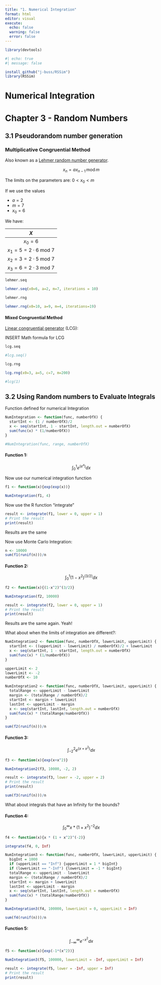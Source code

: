 ```yaml
---
title: "1. Numerical Integration"
format: html
editor: visual
execute:
  echo: false
  warning: false
  error: false
---
```


```r
library(devtools)
```

```r
#| echo: true
#| message: false

install_github("j-buss/RSSim")
library(RSSim)
```

# Numerical Integration

# Chapter 3 - Random Numbers

## 3.1 Pseudorandom number generation

### Multiplicative Congruential Method

Also known as a [Lehmer random number generator](https://en.wikipedia.org/wiki/Lehmer_random_number_generator).

$$
x_n = a x_{n-1} \,\text{mod}\, m
$$

The limits on the parameters are: $0 < x_0 <m$

If we use the values

-   $a = 2$
-   $m = 7$
-   $x_0 = 6$

We have:

|                $X$                 |
|:----------------------------------:|
|              $x_0=6$               |
| $x_1=5=2 \cdot 6 \;\text{mod}\; 7$ |
| $x_2=3=2 \cdot 5 \;\text{mod}\; 7$ |
| $x_3=6=2 \cdot 3 \;\text{mod}\; 7$ |

```r
lehmer.seq
```

```r
lehmer.seq(x0=6, a=2, m=7, iterations = 10)
```

```r
lehmer.rng
```

```r
lehmer.rng(x0=10, a=9, m=4, iterations=19)
```

#### Mixed Congruential Method

[Linear congruential generator](https://en.wikipedia.org/wiki/Linear_congruential_generator) (LCG):

::: callout-note
INSERT Math formula for LCG
:::

```r
lcg.seq
```

```r
#lcg.seq()
```

```r
lcg.rng
```

```r
lcg.rng(x0=3, a=5, c=7, m=200)
```

```r
#lcg(1)
```

## 3.2 Using Random numbers to Evaluate Integrals

Function defined for numerical Integration

```r
NumIntegration <- function(func, numberOfX) {
  startInt <- (1 / numberOfX)/2
  x <- seq(startInt, 1 - startInt, length.out = numberOfX)
  sum(func(x) * (1/numberOfX))
}
```

```r
#NumIntegration(func, range, numberOfX)
```

#### Function 1: 

$$
\int_0^1 e^{(e^x)} dx
$$

Now use our numerical integration function

```r
f1 <- function(x){exp(exp(x))}
```

```r
NumIntegration(f1, 4)

```

Now use the R function "integrate"

```r
result <- integrate(f1, lower = 0, upper = 1)
# Print the result
print(result)
```

Results are the same

Now use Monte Carlo Integration:

```r
n <- 10000
sum(f1(runif(n)))/n
```


#### Function 2:

$$
\int_0^1 (1-x^2)^{(3/2)} dx
$$

```r
f2 <- function(x){(1-x^2)^(3/2)}
```

```r
NumIntegration(f2, 10000)
```

```r
result <- integrate(f2, lower = 0, upper = 1)
# Print the result
print(result)
```

Results are the same again. Yeah!

What about when the limits of integration are different?:

```r
NumIntegration2 <- function(func, numberOfX, lowerLimit, upperLimit) {
  startInt <- ((upperLimit - lowerLimit) / numberOfX)/2 + lowerLimit
  x <- seq(startInt, 1 - startInt, length.out = numberOfX)
  sum(func(x) * (1/numberOfX))
}
```

```r
upperLimit <- 2
lowerLimit <- -2
numberOfX <- 10
```

```r
NumIntegration2 <- function(func, numberOfX, lowerLimit, upperLimit) {
  totalRange <- upperLimit - lowerLimit
  margin <- (totalRange / numberOfX)/2 
  startInt <- margin + lowerLimit
  lastInt <- upperLimit - margin
  x <- seq(startInt, lastInt, length.out = numberOfX)
  sum(func(x) * (totalRange/numberOfX))
}
```

```r

sum(f2(runif(n)))/n
```

#### Function 3:

$$
\int_{-2}^{2} e^{(x+x^2)} dx
$$

```r
f3 <- function(x){exp(x+x^2)}
```

```r
NumIntegration2(f3, 10000, -2, 2)
```

```r
result <- integrate(f3, lower = -2, upper = 2)
# Print the result
print(result)
```
```r
sum(f3(runif(n)))/n
```

What about integrals that have an Infinity for the bounds?

#### Function 4:

$$
\int_{0}^{\infty} x * (1 + x^2)^{-2} dx
$$

```r
f4 <- function(x){x * (1 + x^2)^(-2)}
```

```r
integrate(f4, 0, Inf)
```

```r
NumIntegration3 <- function(func, numberOfX, lowerLimit, upperLimit) {
  bigInt = 1000
  if (upperLimit == "Inf") {upperLimit = 1 * bigInt}
  if (lowerLimit == "-Inf") {lowerLimit = -1 * bigInt}
  totalRange <- upperLimit - lowerLimit
  margin <- (totalRange / numberOfX)/2 
  startInt <- margin + lowerLimit
  lastInt <- upperLimit - margin
  x <- seq(startInt, lastInt, length.out = numberOfX)
  sum(func(x) * (totalRange/numberOfX))
}
```

```r
NumIntegration3(f4, 100000, lowerLimit = 0, upperLimit = Inf)
```
```r
sum(f4(runif(n)))/n
```


#### Function 5:

$$
\int_{-\infty}^{\infty} e^{-x^2} dx
$$

```r
f5 <- function(x){exp(-1*(x^2))}
```

```r
NumIntegration3(f5, 100000, lowerLimit = -Inf, upperLimit = Inf)
```

```r
result <- integrate(f5, lower = -Inf, upper = Inf)
# Print the result
print(result)
```








